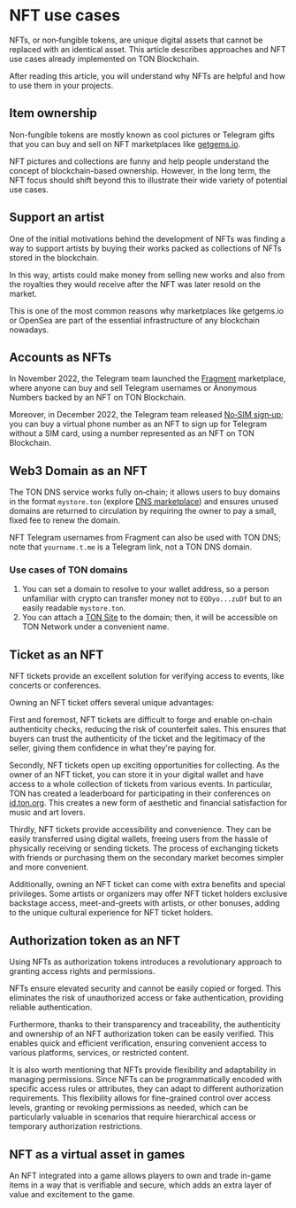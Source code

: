 
# NFT use cases

NFTs, or non‑fungible tokens, are unique digital assets that cannot be replaced with an identical asset. This article describes approaches and NFT use cases already implemented on TON Blockchain.

After reading this article, you will understand why NFTs are helpful and how to use them in your projects.

## Item ownership

Non-fungible tokens are mostly known as cool pictures or Telegram gifts that you can buy and sell on NFT marketplaces like [getgems.io](https://getgems.io).

NFT pictures and collections are funny and help people understand the concept of blockchain-based ownership. However, in the long term, the NFT focus should shift beyond this to illustrate their wide variety of potential use cases.

## Support an artist

One of the initial motivations behind the development of NFTs was finding a way to support artists by buying their works packed as collections of NFTs stored in the blockchain.

In this way, artists could make money from selling new works and also from the royalties they would receive after the NFT was later resold on the market.

This is one of the most common reasons why marketplaces like getgems.io or OpenSea are part of the essential infrastructure of any blockchain nowadays.

## Accounts as NFTs

In November 2022, the Telegram team launched the [Fragment](https://fragment.com/) marketplace, where anyone can buy and sell Telegram usernames or Anonymous Numbers backed by an NFT on TON Blockchain.

Moreover, in December 2022, the Telegram team released [No‑SIM sign‑up](https://telegram.org/blog/ultimate-privacy-topics-2-0#sign-up-without-a-sim-card); you can buy a virtual phone number as an NFT to sign up for Telegram without a SIM card, using a number represented as an NFT on TON Blockchain.

## Web3 Domain as an NFT

The TON DNS service works fully on‑chain; it allows users to buy domains in the format `mystore.ton` (explore [DNS marketplace](https://dns.ton.org/)) and ensures unused domains are returned to circulation by requiring the owner to pay a small, fixed fee to renew the domain.

NFT Telegram usernames from Fragment can also be used with TON DNS; note that `yourname.t.me` is a Telegram link, not a TON DNS domain.

### Use cases of TON domains

1. You can set a domain to resolve to your wallet address, so a person unfamiliar with crypto can transfer money not to `EQDyo...zuDf` but to an easily readable `mystore.ton`.
2. You can attach a [TON Site](/v3/guidelines/web3/ton-proxy-sites/how-to-run-ton-site) to the domain; then, it will be accessible on TON Network under a convenient name.

## Ticket as an NFT

NFT tickets provide an excellent solution for verifying access to events, like concerts or conferences.

Owning an NFT ticket offers several unique advantages:

First and foremost, NFT tickets are difficult to forge and enable on‑chain authenticity checks, reducing the risk of counterfeit sales. This ensures that buyers can trust the authenticity of the ticket and the legitimacy of the seller, giving them confidence in what they're paying for.

Secondly, NFT tickets open up exciting opportunities for collecting. As the owner of an NFT ticket, you can store it in your digital wallet and have access to a whole collection of tickets from various events. In particular, TON has created a leaderboard for participating in their conferences on [id.ton.org](https://id.ton.org/). This creates a new form of aesthetic and financial satisfaction for music and art lovers.

Thirdly, NFT tickets provide accessibility and convenience. They can be easily transferred using digital wallets, freeing users from the hassle of physically receiving or sending tickets. The process of exchanging tickets with friends or purchasing them on the secondary market becomes simpler and more convenient.

Additionally, owning an NFT ticket can come with extra benefits and special privileges. Some artists or organizers may offer NFT ticket holders exclusive backstage access, meet-and-greets with artists, or other bonuses, adding to the unique cultural experience for NFT ticket holders.

## Authorization token as an NFT

Using NFTs as authorization tokens introduces a revolutionary approach to granting access rights and permissions.

NFTs ensure elevated security and cannot be easily copied or forged. This eliminates the risk of unauthorized access or fake authentication, providing reliable authentication.

Furthermore, thanks to their transparency and traceability, the authenticity and ownership of an NFT authorization token can be easily verified. This enables quick and efficient verification, ensuring convenient access to various platforms, services, or restricted content.

It is also worth mentioning that NFTs provide flexibility and adaptability in managing permissions. Since NFTs can be programmatically encoded with specific access rules or attributes, they can adapt to different authorization requirements. This flexibility allows for fine-grained control over access levels, granting or revoking permissions as needed, which can be particularly valuable in scenarios that require hierarchical access or temporary authorization restrictions.

## NFT as a virtual asset in games

An NFT integrated into a game allows players to own and trade in-game items in a way that is verifiable and secure, which adds an extra layer of value and excitement to the game.

<Feedback />
